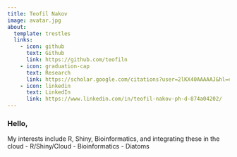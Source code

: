 ```yaml
---
title: Teofil Nakov
image: avatar.jpg
about:
  template: trestles
  links: 
    - icon: github
      text: Github
      link: https://github.com/teofiln
    - icon: graduation-cap
      text: Research
      link: https://scholar.google.com/citations?user=2lKX40AAAAAJ&hl=en
    - icon: linkedin
      text: LinkedIn
      link: https://www.linkedin.com/in/teofil-nakov-ph-d-874a04202/  
---
```


### Hello,
 My interests include R, Shiny, Bioinformatics, and integrating these in the cloud
- R/Shiny/Cloud
- Bioinformatics
- Diatoms
